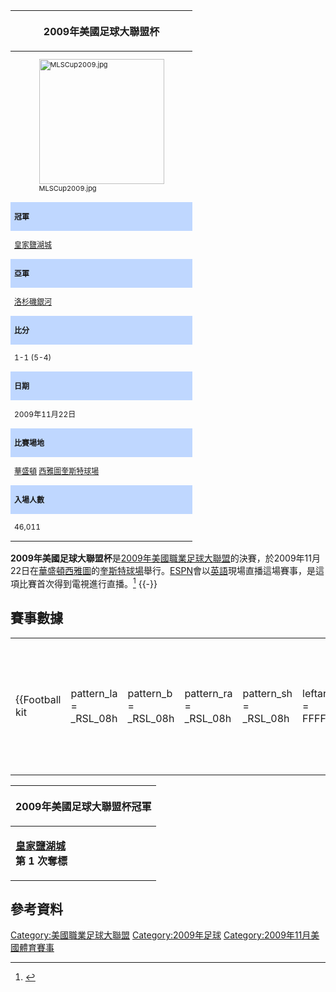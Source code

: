 {{noteTA
|G1=uefa
|G2=MUFC
|G3=laliga
|T=2009年美國足球大聯盟杯
}}
{| class="infobox football" style="width: 16em; text-align: center;"
|-
! style="font-size: 16px;" |2009年美國足球大聯盟杯
|- 
| style="font-size: 11px; line-height: 15px;" | [[File:MLSCup2009.jpg|200px]]
|-
| style="font-size: 12px; background: #BFD7FF;" | '''冠軍''' 
|-
| style="font-size: 12px;" | [[皇家鹽湖城|皇家鹽湖城]]
|-
| style="font-size: 12px; background: #BFD7FF;" | '''亞軍'''
|-
| style="font-size: 12px;" | [[洛杉磯銀河|洛杉磯銀河]]
|-
| style="font-size: 12px; background: #BFD7FF;" | '''比分'''
|-
| style="font-size: 12px;" |  1-1 (5-4)
|-
| style="font-size: 12px; background: #BFD7FF;" | '''日期'''
|-
| style="font-size: 12px;" | 2009年11月22日
|-
| style="font-size: 12px; background: #BFD7FF;" | '''比賽場地'''
|-
| style="font-size: 12px;" | {{flagicon|USA}} [[華盛頓州|華盛頓]] [[西雅圖|西雅圖]][[世紀互聯體育場|奎斯特球場]]
|-
| style="font-size: 12px; background: #BFD7FF;" | '''入場人數'''
|-
| style="font-size: 12px;" | 46,011
|}

'''2009年美國足球大聯盟杯'''是[[2009年美國職業足球大聯盟|2009年美國職業足球大聯盟]]的決賽，於2009年11月22日在[[華盛頓州|華盛頓]][[西雅圖|西雅圖]]的[[世紀互聯體育場|奎斯特球場]]舉行。[[ESPN|ESPN]]會以[[英語|英語]]現場直播這場賽事，是這項比賽首次得到電視進行直播。<ref>{{cite web |url=http://www.soundersfc.com/News/Articles/2009/03-March/MLS-Cup.aspx |title=Qwest Field to Host League’s 14th Championship Match on Sunday, November 22 |accessdate=2009年3月12日 |author=Sounders FC Public Relations |date=2009年3月11日 |publisher=SoundersFC.com |archive-date=2012年10月6日 |archive-url=https://web.archive.org/web/20121006110106/http://www.soundersfc.com/News/Articles/2009/03-March/MLS-Cup.aspx |dead-url=no }}</ref>
{{-}}

== 賽事數據 ==
{| width=92% |
|-
|{{Football kit
 |pattern_la = _RSL_08h
 |pattern_b  = _RSL_08h
 |pattern_ra = _RSL_08h
 |pattern_sh = _RSL_08h
 |leftarm    = FFFFFF
 |body       = FFFFFF
 |rightarm   = FFFFFF
 |shorts     = FFFFFF
 |socks      = 000060
 |title      = 洛杉磯銀河
}}
|{{Football kit
 |pattern_la = _adidasstripesonwhite
 |pattern_b  = _GALAXY_08h
 |pattern_ra = _adidasstripesonwhite
 |pattern_sh = _GALAXY_08h
 |pattern_so = _3_stripes_on_white2
 |leftarm    = 000040
 |body       = FFFFFF
 |rightarm   = 000040
 |shorts     = FFFFFF
 |socks      = 000040
 |title      = 皇家鹽湖城
}} 
|}
{{footballbox
|date    = 2009年11月22日
|time    = 5:30 p.m. (PST)
|team1   = [[洛杉磯銀河|洛杉磯銀河]]
|score   = 1 – 1 (加時)
|team2   = [[皇家鹽湖城|皇家鹽湖城]]
|goals1  = 麥基 {{goal|41}}
|goals2  = 范尼 {{goal|64}}
|stadium = [[華盛頓州|華盛頓州]][[西雅圖|西雅圖]][[世紀互聯體育場|奎斯特球場]]
|attendance =46,011
|referee =史杜治
|report  =[https://web.archive.org/web/20100119014822/http://web.mlsnet.com/scoreboard/game.jsp?match=11222009_RSLLA 報告]
}}
{{penshootoutbox
|penalties1= [[碧咸|碧咸]] {{pengoal}}<br />巴希達 {{pengoal}}<br />基路夫斯基 {{penmiss}}<br />[[當奴雲|當奴雲]] {{penmiss}}<br />麥基 {{pengoal}}<br />基倫 {{pengoal}}<br />畢度 {{penmiss}}
|penaltyscore= 4 – 5
|penalties2= 馬菲斯 {{pengoal}}<br />范尼 {{pengoal}}<br />碧加文 {{penmiss}}<br />加巴萊 {{pengoal}}<br />[[安迪·威廉斯|安迪威廉斯]] {{penmiss}}<br />永基特 {{pengoal}}<br />魯素 {{pengoal}}
}}
{| class="wikitable" style="text-align: center; margin: 0 auto;"
|-
!'''2009年美國足球大聯盟杯'''冠軍
|-
|'''[[皇家鹽湖城|皇家鹽湖城]]'''<br />'''第 1 次奪標'''
|}

== 參考資料 ==
{{reflist|2}}

{{Major League Soccer}}

[[Category:美國職業足球大聯盟|Category:美國職業足球大聯盟]]
[[Category:2009年足球|Category:2009年足球]]
[[Category:2009年11月美國體育賽事|Category:2009年11月美國體育賽事]]